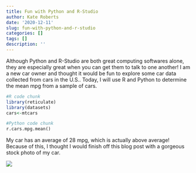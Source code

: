 ```yaml
---
title: Fun with Python and R-Studio
author: Kate Roberts
date: '2020-12-11'
slug: fun-with-python-and-r-studio
categories: []
tags: []
description: ''
---
```

Although Python and R-Studio are both great computing softwares alone, they are especially great when you can get them to talk to one another! I am a new car owner and thought it would be fun to explore some car data collected from cars in the U.S.. Today, I will use R and Python to determine the mean mpg from a sample of cars.

```R
#R code chunk
library(reticulate)
library(datasets)
cars<-mtcars
```

```python
#Python code chunk
r.cars.mpg.mean()
```

My car has an average of 28 mpg, which is actually above average! Because of this, I thought I would finish off this blog post with a gorgeous stock photo of my car.

![](/2020-12-11-fun-with-python-and-r-studio/index_files/accord.jpg)